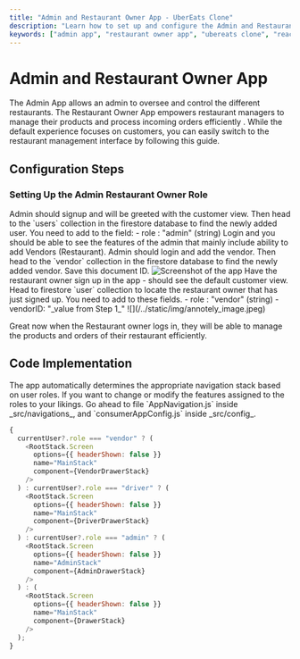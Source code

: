 ```yaml
---
title: "Admin and Restaurant Owner App - UberEats Clone"
description: "Learn how to set up and configure the Admin and Restaurant Owner App for the UberEats Clone. Follow the steps to manage restaurants and process orders efficiently."
keywords: ["admin app", "restaurant owner app", "ubereats clone", "react native", "firebase", "restaurant management"]
---
```



# Admin and Restaurant Owner App

<Admonition type="info">
  The Admin App allows an admin to oversee and control the different
  restaurants. The Restaurant Owner App empowers restaurant managers to manage
  their products and process incoming orders efficiently . While the default
  experience focuses on customers, you can easily switch to the restaurant
  management interface by following this guide.
</Admonition>

## Configuration Steps

### Setting Up the Admin Restaurant Owner Role

<Tabs>
<TabItem value="step1" label="Step 1" default>
    Admin should signup and will be greeted with the customer view. Then head to the `users` collection in the firestore database to find the newly added user. You need to add to the field:
   - role : "admin" (string)
   Login and you should be able to see the features of the admin that mainly include ability to add Vendors (Restaurant).
  </TabItem>
  <TabItem value="step2" label="Step 2" default>
    Admin should login and add the vendor. Then head to the `vendor` collection in the firestore database to find the newly added vendor. Save this document ID.
    <img
  src={
    require("/../static/img/Screenshot_1733830727-portrait.png")
      .default
  }
  alt="Screenshot of the app"
  style={{ width: "35%", height: "25%", display: "block", margin: "0 auto" }}
/>
  </TabItem>
  <TabItem value="step3" label="Step 3">
   Have the restaurant owner sign up in the app - should see the default customer view. Head to firestore `user` collection to locate the restaurant owner that has just signed up. You need to add to these fields.
   - role : "vendor" (string)
   - vendorID: "_value from Step 1_"
   ![](/../static/img/annotely_image.jpeg)

Great now when the Restaurant owner logs in, they will be able to manage the products and orders of their restaurant efficiently.

  </TabItem>
</Tabs>

## Code Implementation

<Admonition type="note">
  The app automatically determines the appropriate navigation stack based on
  user roles. If you want to change or modify the features assigned to the roles
  to your likings. Go ahead to file `AppNavigation.js` inside _src/navigations_,
  and `consumerAppConfig.js` inside _src/config_.
</Admonition>

```js
{
  currentUser?.role === "vendor" ? (
    <RootStack.Screen
      options={{ headerShown: false }}
      name="MainStack"
      component={VendorDrawerStack}
    />
  ) : currentUser?.role === "driver" ? (
    <RootStack.Screen
      options={{ headerShown: false }}
      name="MainStack"
      component={DriverDrawerStack}
    />
  ) : currentUser?.role === "admin" ? (
    <RootStack.Screen
      options={{ headerShown: false }}
      name="AdminStack"
      component={AdminDrawerStack}
    />
  ) : (
    <RootStack.Screen
      options={{ headerShown: false }}
      name="MainStack"
      component={DrawerStack}
    />
  );
}
```

<!-- # Restaurant Owner App

When you run the app in the original unmodified version of our UberEats React Native clone, you’ll notice that the user experience is that of your customers – they can view restaurants, food items and place orders. Our UberEats Clone also includes the Restaurant Owner App, which allows the restaurant managers to process orders that are coming into their restaurants via the app.

To build and run the Restaurant Manager navigation stack, you need to configure the user role in Firestore, by setting up the __role__ as “__vendor__” (string type). So go to __Firestore__, select the “__users__” collection, find the user that you want to set as a restaurant manager, and add a field named “__role__” (with value “__vendor__“):

![](/../static/img/Screen-Shot-2021-05-19-at-7.31.23-AM.png)

Now re-run the app, and you’ll notice you get the restaurant owner experience. Log into the app with a restaurant owner (so an account that has the __vendorID__ field set in the users table, per [the documentation here](/docs/apps/uberEats-clone/setting-up-firebase-tables)), and you’ll be starting to get order history for that restaurant.

__Note__: When building the restaurant app with the change above, you’ll notice that the customer app will get overridden on your device by the restaurant app. This is because you are using the same Bundle ID (app identifier) for both apps.

__To create a completely separate/different app, you’ll need to do the following steps:__

1. Clone the Project, by copy-pasting a duplicate folder of the source code

2. Rename that folder to RestaurantApp and re-configure RestaurantApp as pictured below

3. Set up a new app in Firebase (one for iOS and one for Android), with a different __BundleID__ for iOS (e.g. io.instamobile.restaurant.app.ios) and different __applicationId__ for Android (e.g. io.instamobile.restaurant.app.android). __DO NOT change the package name!__

4. Set up Firebase on this new folder by following [all the steps here](/docs/firebase-integration) (basically override the new __GoogleService-Info.plist__ and __google-services.json__ files)

5. Make sure you modify the __Bundle ID__ and the __applicationId__ in RestaurantApp (make sure these IDs match the Firebase app IDs you created at step 3)

6. Customize RestaurantApp, by changing name, logo, splash screens, etc. [See this documentation](/docs/customization) on how to achieve these things, if you don’t know React Native

7. Build and run the app (RestaurantApp) – now you’ll notice this will create a new app on your device, leaving the customer app untouched, so you can start using both apps at the same time.

## Code Pointers
The app selects the correct navigation stack automatically (driver, restaurant manager, consumer or admin), based on the user’s role. This happens in __AppNavigation.js__:

```mdx
{currentUser?.role === 'vendor' ? (
  <RootStack.Screen
    options={{ headerShown: false }}
    name="MainStack"
    component={VendorDrawerStack}
  />
) : currentUser?.role === 'driver' ? (
  <RootStack.Screen
    options={{ headerShown: false }}
    name="MainStack"
    component={DriverDrawerStack}
  />
) : currentUser?.role === 'admin' ? (
  <RootStack.Screen
    options={{ headerShown: false }}
    name="MainStack"
    component={AdminDrawerStack}
  />
) : (
  <RootStack.Screen
    options={{ headerShown: false }}
    name="MainStack"
    component={DrawerStack}
  />
)}
``` -->
